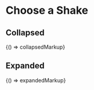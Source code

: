 
<Meta title="Legacy/Components/Choose a Shake" />

# Choose a Shake

## Collapsed

<Preview>
  <Story name="Collapsed" height="100px">
    {() => collapsedMarkup}
  </Story>
</Preview>

## Expanded

<Preview>
  <Story name="Expanded" height="450px">
    {() => expandedMarkup}
  </Story>
</Preview>
